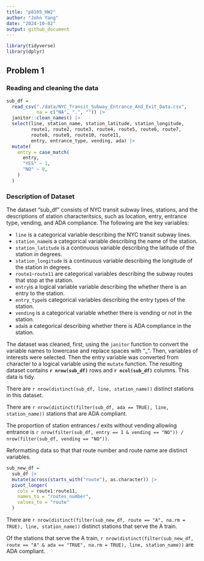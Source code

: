 ```yaml
---
title: "p8105_HW2"
author: "John Yang"
date: "2024-10-02"
output: github_document
---
```


```r
library(tidyverse)
library(dplyr)
```

## Problem 1

### Reading and cleaning the data

```r
sub_df =
  read_csv("./data/NYC_Transit_Subway_Entrance_And_Exit_Data.csv", 
           na = c("NA", ".", "")) |> 
  janitor::clean_names() |> 
  select(line, station_name, station_latitude, station_longitude,
         route1, route2, route3, route4, route5, route6, route7,
         route8, route9, route10, route11,
         entry, entrance_type, vending, ada) |> 
  mutate(
    entry = case_match(
      entry,
      "YES" ~ 1,
      "NO" ~ 0,
    )
  )
```

### Description of Dataset

The dataset "sub_df" consists of NYC transit subway lines, stations, and the descriptions of station characteritsics, such as location, entry, entrance type, vending, and ADA compliance. The following are the key variables:

  * `line` is a categorical variable describing the NYC transit subway lines.
  * `station_name`is a categorical variable describing the name of the station.
  * `station_latitude` is a continuous variable describing the latitude of the station in degrees.
  * `station_longitude` is a continuous variable describing the longitude of the station in degrees.
  * `route1`-`route11` are categorical variables describing the subway routes that stop at the station.
  * `entry`is a logical variable variable describing the whether there is an entry to the station. 
  * `entry_type`is categorical variables describing the entry types of the station. 
  * `vending` is a categorical variable whether there is vending or not in the station.
  * `ada`is a categorical describing whether there is ADA compliance in the station.

The dataset was cleaned, first, using the `janitor` function to convert the variable names to lowercase and replace spaces with "_". Then, variables of interests were selected. Then the entry variable was converted from character to a logical variable using the `mutate` function. The resulting dataset contains **`r nrow(sub_df)`** rows and **`r ncol(sub_df)`** columns. This data is tidy.

There are `r nrow(distinct(sub_df, line, station_name))` distinct stations in this dataset. 

There are `r nrow(distinct(filter(sub_df, ada == TRUE), line, station_name))` stations that are ADA compliant.

The proportion of station entrances / exits without vending allowing entrance is `r nrow(filter(sub_df, entry == 1 & vending == "NO")) / nrow(filter(sub_df, vending == "NO"))`.


Reformatting data so that that route number and route name are distinct variables. 

```r
sub_new_df = 
  sub_df |> 
  mutate(across(starts_with("route"), as.character)) |> 
  pivot_longer(
    cols = route1:route11,
    names_to = "routes_number",
    values_to = "route"
  )
```

There are `r nrow(distinct(filter(sub_new_df, route == "A", na.rm = TRUE), line, station_name))` distinct stations that serve the A train. 

Of the stations that serve the A train, `r nrow(distinct(filter(sub_new_df, route == "A" & ada == "TRUE", na.rm = TRUE), line, station_name))` are ADA compliant.

